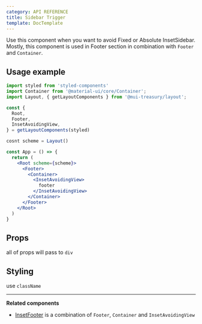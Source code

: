 ```yaml
---
category: API REFERENCE
title: Sidebar Trigger
template: DocTemplate
---
```


Use this component when you want to avoid Fixed or Absolute InsetSidebar. Mostly, this component is used in Footer section
in combination with `Footer` and `Container`.

## Usage example

```jsx
import styled from 'styled-components'
import Container from '@material-ui/core/Container';
import Layout, { getLayoutComponents } from '@mui-treasury/layout';

const {
  Root,
  Footer,
  InsetAvoidingView,
} = getLayoutComponents(styled)

cosnt scheme = Layout()

const App = () => {
  return (
    <Root scheme={scheme}>
      <Footer>
        <Container>
          <InsetAvoidingView>
            footer
          </InsetAvoidingView>
        </Container>
      </Footer>
    </Root>
  )
}
```

## Props

all of props will pass to `div`

## Styling

use `className`

---

**Related components**

- [InsetFooter](/layout/api-reference/inset-footer) is a combination of `Footer`, `Container` and `InsetAvoidingView`